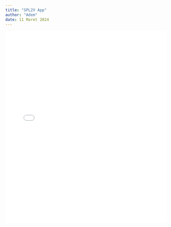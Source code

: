 ---
title: "SPL2V App"
author: "Adem"
date: 11 Maret 2024
---

<iframe scrolling="yes" title="Statistik Lima Serangkai dan Box Plots" src="spl2vapp.html" width="100%" height="600px" style="border:0px;">

</iframe>
